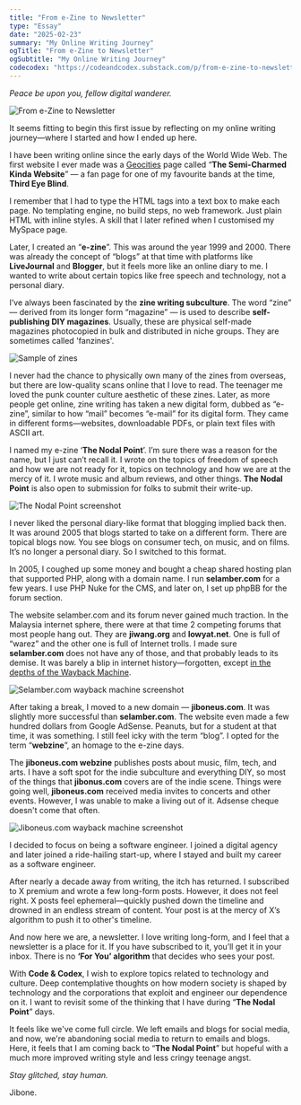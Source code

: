 ```yaml
---
title: "From e-Zine to Newsletter"
type: "Essay"
date: "2025-02-23"
summary: "My Online Writing Journey"
ogTitle: "From e-Zine to Newsletter"
ogSubtitle: "My Online Writing Journey"
codecodex: "https://codeandcodex.substack.com/p/from-e-zine-to-newsletter"
---
```


_Peace be upon you, fellow digital wanderer._

![From e-Zine to Newsletter](/imgs/essays/from-ezine-to-newsletter-cover.png)

It seems fitting to begin this first issue by reflecting on my online writing journey—where I started and how I ended up here.

I have been writing online since the early days of the World Wide Web. The first website I ever made was a [Geocities](https://en.wikipedia.org/wiki/GeoCities) page called “**The Semi-Charmed Kinda Website**” — a fan page for one of my favourite bands at the time, **Third Eye Blind**.

I remember that I had to type the HTML tags into a text box to make each page. No templating engine, no build steps, no web framework. Just plain HTML with inline styles. A skill that I later refined when I customised my MySpace page.

Later, I created an “**e-zine**”. This was around the year 1999 and 2000. There was already the concept of “blogs” at that time with platforms like **LiveJournal** and **Blogger**, but it feels more like an online diary to me. I wanted to write about certain topics like free speech and technology, not a personal diary.

I’ve always been fascinated by the **zine writing subculture**. The word “zine” — derived from its longer form “magazine” — is used to describe **self-publishing DIY magazines**. Usually, these are physical self-made magazines photocopied in bulk and distributed in niche groups. They are sometimes called 'fanzines'.

![Sample of zines](/imgs/essays/e-zine-sample.png)

I never had the chance to physically own many of the zines from overseas, but there are low-quality scans online that I love to read. The teenager me loved the punk counter culture aesthetic of these zines. Later, as more people get online, zine writing has taken a new digital form, dubbed as “e-zine”, similar to how “mail” becomes “e-mail” for its digital form. They came in different forms—websites, downloadable PDFs, or plain text files with ASCII art.

I named my e-zine ‘**The Nodal Point**’. I’m sure there was a reason for the name, but I just can’t recall it. I wrote on the topics of freedom of speech and how we are not ready for it, topics on technology and how we are at the mercy of it. I wrote music and album reviews, and other things. **The Nodal Point** is also open to submission for folks to submit their write-up.

![The Nodal Point screenshot](/imgs/essays/the-nodal-point-screenshot.png)

I never liked the personal diary-like format that blogging implied back then. It was around 2005 that blogs started to take on a different form. There are topical blogs now. You see blogs on consumer tech, on music, and on films. It’s no longer a personal diary. So I switched to this format.

In 2005, I coughed up some money and bought a cheap shared hosting plan that supported PHP, along with a domain name. I run **selamber.com** for a few years. I use PHP Nuke for the CMS, and later on, I set up phpBB for the forum section.

The website selamber.com and its forum never gained much traction. In the Malaysia internet sphere, there were at that time 2 competing forums that most people hang out. They are **jiwang.org** and **lowyat.net**. One is full of “warez” and the other one is full of Internet trolls. I made sure **selamber.com** does not have any of those, and that probably leads to its demise. It was barely a blip in internet history—forgotten, except [in the depths of the Wayback Machine](https://web.archive.org/web/20050715000000*/selamber.com).

![Selamber.com wayback machine screenshot](/imgs/essays/selamber-com-wayback-machine.png)

After taking a break, I moved to a new domain — **jiboneus.com**. It was slightly more successful than **selamber.com**. The website even made a few hundred dollars from Google AdSense. Peanuts, but for a student at that time, it was something. I still feel icky with the term “blog”. I opted for the term “**webzine**”, an homage to the e-zine days.

The **jiboneus.com webzine** publishes posts about music, film, tech, and arts. I have a soft spot for the indie subculture and everything DIY, so most of the things that **jibonus.com** covers are of the indie scene. Things were going well, **jiboneus.com** received media invites to concerts and other events. However, I was unable to make a living out of it. Adsense cheque doesn't come that often.

![Jiboneus.com wayback machine screenshot](/imgs/essays/jiboneus-com-wayback-machine.png)

I decided to focus on being a software engineer. I joined a digital agency and later joined a ride-hailing start-up, where I stayed and built my career as a software engineer.

After nearly a decade away from writing, the itch has returned. I subscribed to X premium and wrote a few long-form posts. However, it does not feel right. X posts feel ephemeral—quickly pushed down the timeline and drowned in an endless stream of content. Your post is at the mercy of X’s algorithm to push it to other's timeline.

And now here we are, a newsletter. I love writing long-form, and I feel that a newsletter is a place for it. If you have subscribed to it, you’ll get it in your inbox. There is no **‘For You’ algorithm** that decides who sees your post.

With **Code & Codex**, I wish to explore topics related to technology and culture. Deep contemplative thoughts on how modern society is shaped by technology and the corporations that exploit and engineer our dependence on it. I want to revisit some of the thinking that I have during “**The Nodal Point**” days.

It feels like we've come full circle. We left emails and blogs for social media, and now, we're abandoning social media to return to emails and blogs. Here, it feels that I am coming back to “**The Nodal Point**” but hopeful with a much more improved writing style and less cringy teenage angst.

_Stay glitched, stay human._

Jibone.
